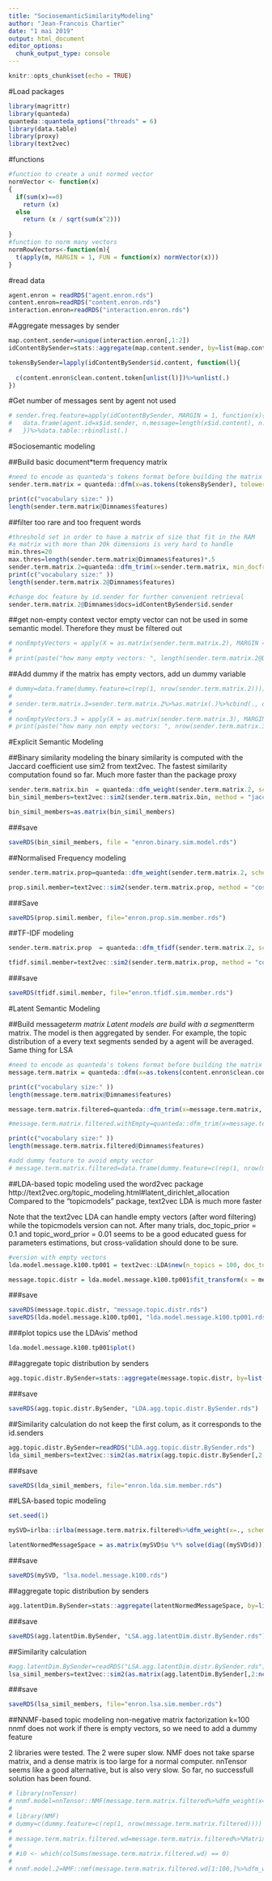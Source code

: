 ```yaml
---
title: "SociosemanticSimilarityModeling"
author: "Jean-Francois Chartier"
date: "1 mai 2019"
output: html_document
editor_options: 
  chunk_output_type: console
---
```


```r
knitr::opts_chunk$set(echo = TRUE)
```

#Load packages
```r
library(magrittr)
library(quanteda)
quanteda::quanteda_options("threads" = 6)
library(data.table)
library(proxy)
library(text2vec)

```

#functions
```r
#function to create a unit normed vector
normVector <- function(x) 
{
  if(sum(x)==0)
    return (x)
  else 
    return (x / sqrt(sum(x^2)))
  
}
#function to norm many vectors
normRowVectors<-function(m){
  t(apply(m, MARGIN = 1, FUN = function(x) normVector(x)))
}


```


#read data
```r
agent.enron = readRDS("agent.enron.rds")
content.enron=readRDS("content.enron.rds")
interaction.enron=readRDS("interaction.enron.rds")  
```

#Aggregate messages by sender 

```r
map.content.sender=unique(interaction.enron[,1:2])
idContentBySender=stats::aggregate(map.content.sender, by=list(map.content.sender$id.sender), FUN=function(x){unique(c(x))}) 

tokensBySender=lapply(idContentBySender$id.content, function(l){
  
  c(content.enron$clean.content.token[unlist(l)])%>%unlist(.)
})


```



#Get number of messages sent by agent
not used
```r
# sender.freq.feature=apply(idContentBySender, MARGIN = 1, function(x){
#   data.frame(agent.id=x$id.sender, n.message=length(x$id.content), n.receiver=length(x$id.receiver))
#   })%>%data.table::rbindlist(.)
```

#Sociosemantic modeling

##Build basic document*term frequency matrix
```r
#need to encode as quanteda's tokens format before building the matrix
sender.term.matrix = quanteda::dfm(x=as.tokens(tokensBySender), tolower=FALSE)

print(c("vocabulary size:" ))
length(sender.term.matrix@Dimnames$features)
```
##filter too rare and too frequent words
```r
#threshold set in order to have a matrix of size that fit in the RAM
#a matrix with more than 20k dimensions is very hard to handle
min.thres=20
max.thres=length(sender.term.matrix@Dimnames$features)*.5
sender.term.matrix.2=quanteda::dfm_trim(x=sender.term.matrix, min_docfreq = min.thres, max_docfreq = max.thres, docfreq_type="count")
print(c("vocabulary size:" ))
length(sender.term.matrix.2@Dimnames$features)

#change doc feature by id.sender for further convenient retrieval 
sender.term.matrix.2@Dimnames$docs=idContentBySender$id.sender
```

##get non-empty context vector
empty vector can not be used in some semantic model. Therefore they must be filtered out
```r
# nonEmptyVectors = apply(X = as.matrix(sender.term.matrix.2), MARGIN = 1, FUN = function(x) sqrt(sum(x^2))>0)
# 
# print(paste("how many empty vectors: ", length(sender.term.matrix.2@Dimnames$docs[!nonEmptyVectors])))

```

##Add dummy
if the matrix has empty vectors, add un dummy variable
```r
# dummy=data.frame(dummy.feature=c(rep(1, nrow(sender.term.matrix.2))))
# 
# sender.term.matrix.3=sender.term.matrix.2%>%as.matrix(.)%>%cbind(., dummy)%>%as.dfm(.)
# 
# nonEmptyVectors.3 = apply(X = as.matrix(sender.term.matrix.3), MARGIN = 1, FUN = function(x) sqrt(sum(x^2))>0)
# print(paste("how many non empty vectors: ", nrow(sender.term.matrix.3[nonEmptyVectors.3,])))

```


#Explicit Semantic Modeling


##Binary similarity modeling
the binary similarity is computed with the Jaccard coefficient
use sim2 from text2vec. The fastest similarity computation found so far.
Much more faster than the package proxy

```r
sender.term.matrix.bin  = quanteda::dfm_weight(sender.term.matrix.2, scheme  = "boolean")
bin_simil_members=text2vec::sim2(sender.term.matrix.bin, method = "jaccard", norm = "none")

bin_simil_members=as.matrix(bin_simil_members)

```
###save
```r
saveRDS(bin_simil_members, file = "enron.binary.sim.model.rds")

```

##Normalised Frequency modeling

```r
sender.term.matrix.prop=quanteda::dfm_weight(sender.term.matrix.2, scheme  = "prop")

prop.simil.member=text2vec::sim2(sender.term.matrix.prop, method = "cosine", norm="none")%>% as.matrix(.)

```
###Save
```r
saveRDS(prop.simil.member, file="enron.prop.sim.member.rds")
```


##TF-IDF modeling
```r
sender.term.matrix.prop  = quanteda::dfm_tfidf(sender.term.matrix.2, scheme_tf  = "prop", scheme_df="inverseprob")

tfidf.simil.member=text2vec::sim2(sender.term.matrix.prop, method = "cosine", norm="none")%>% as.matrix(.)

```

###save
```r
saveRDS(tfidf.simil.member, file="enron.tfidf.sim.member.rds")
```

#Latent Semantic Modeling 


##Build message*term matrix
Latent models are build with a segment*term matrix. The model is then aggregated by sender. For example, the topic distribution of a every text segments sended by a agent will be averaged. Same thing for LSA 
```r
#need to encode as quanteda's tokens format before building the matrix
message.term.matrix = quanteda::dfm(x=as.tokens(content.enron$clean.content.token), tolower=FALSE)

print(c("vocabulary size:" ))
length(message.term.matrix@Dimnames$features)

message.term.matrix.filtered=quanteda::dfm_trim(x=message.term.matrix, min_docfreq = 75, max_docfreq = length(message.term.matrix@Dimnames$features)*.3, docfreq_type="count")

#message.term.matrix.filtered.withEmpty=quanteda::dfm_trim(x=message.term.matrix, min_docfreq = 75, max_docfreq = length(message.term.matrix@Dimnames$features)*.5, docfreq_type="count")

print(c("vocabulary size:" ))
length(message.term.matrix.filtered@Dimnames$features)

#add dummy feature to avoid empty vector
# message.term.matrix.filtered=data.frame(dummy.feature=c(rep(1, nrow(message.term.matrix.filtered))))%>%as.matrix(.)%>%cbind(., message.term.matrix.filtered)%>%as.dfm(.)
```



##LDA-based topic modeling
used the word2vec package
http://text2vec.org/topic_modeling.html#latent_dirichlet_allocation
Compared to the "topicmodels" package, text2vec LDA is much more faster 

Note that the text2vec LDA can handle empty vectors (after word filtering) while the topicmodels version can not.
After many trials, doc_topic_prior = 0.1 and topic_word_prior = 0.01 seems to be a good educated guess for parameters estimations, but cross-validation should done to be sure. 
```r
#version with empty vectors
lda.model.message.k100.tp001 = text2vec::LDA$new(n_topics = 100, doc_topic_prior = 0.1, topic_word_prior = 0.001)

message.topic.distr = lda.model.message.k100.tp001$fit_transform(x = message.term.matrix.filtered, n_iter = 1000, convergence_tol = 0.001, n_check_convergence = 10, progressbar = FALSE)

```

###save 
```r
saveRDS(message.topic.distr, "message.topic.distr.rds")
saveRDS(lda.model.message.k100.tp001, "lda.model.message.k100.tp001.rds")
```
###plot topics
use the LDAvis' method
```r
lda.model.message.k100.tp001$plot()
```


##aggregate topic distribution by senders
```r
agg.topic.distr.BySender=stats::aggregate(message.topic.distr, by=list(map.content.sender$id.sender), mean) 

```

###save 
```r
saveRDS(agg.topic.distr.BySender, "LDA.agg.topic.distr.BySender.rds")
```

##Similarity calculation
do not keep the first colum, as it corresponds to the id.senders
```r
agg.topic.distr.BySender=readRDS("LDA.agg.topic.distr.BySender.rds")
lda_simil_members=text2vec::sim2(as.matrix(agg.topic.distr.BySender[,2:ncol(agg.topic.distr.BySender)]), method = "cosine", norm = "none")%>% set_rownames(agg.topic.distr.BySender$Group.1) %>% set_colnames(agg.topic.distr.BySender$Group.1)
```

###save
```r
saveRDS(lda_simil_members, file="enron.lda.sim.member.rds")
```


##LSA-based topic modeling
```r
set.seed(1)

mySVD=irlba::irlba(message.term.matrix.filtered%>%dfm_weight(x=., scheme="prop"), 100, tol=1e-5)

latentNormedMessageSpace = as.matrix(mySVD$u %*% solve(diag((mySVD$d)))) %>% normRowVectors()

```
###save
```r
saveRDS(mySVD, "lsa.model.message.k100.rds")
```

##aggregate topic distribution by senders
```r
agg.latentDim.BySender=stats::aggregate(latentNormedMessageSpace, by=list(map.content.sender$id.sender), mean) 

```

###save 
```r
saveRDS(agg.latentDim.BySender, "LSA.agg.latentDim.distr.BySender.rds")
```

##Similarity calculation
```r
#agg.latentDim.BySender=readRDS("LSA.agg.latentDim.distr.BySender.rds")
lsa_simil_members=text2vec::sim2(as.matrix(agg.latentDim.BySender[,2:ncol(agg.latentDim.BySender)]), method = "cosine", norm = "none") %>% set_rownames(agg.latentDim.BySender$Group.1) %>% set_colnames(agg.latentDim.BySender$Group.1)
```

###save
```r
saveRDS(lsa_simil_members, file="enron.lsa.sim.member.rds")
```

##NNMF-based topic modeling
non-negative matrix factorization k=100
nnmf does not work if there is empty vectors, so we need to add a dummy feature

2 libraries were tested. The 2 were super slow. NMF does not take sparse matrix, and a dense matrix is too large for a normal computer. nnTensor seems like a good alternative, but is also very slow. So far, no successfull solution has been found.
```r
# library(nnTensor)
# nnmf.model=nnTensor::NMF(message.term.matrix.filtered%>%dfm_weight(x=., scheme="prop"), J = 100)
# 
# library(NMF)
# dummy=c(dummy.feature=c(rep(1, nrow(message.term.matrix.filtered))))
# 
# message.term.matrix.filtered.wd=message.term.matrix.filtered%>%Matrix::cBind(., dummy)%>%as.dfm(.)
# 
# #i0 <- which(colSums(message.term.matrix.filtered.wd) == 0)
# 
# nnmf.model.2=NMF::nmf(message.term.matrix.filtered.wd[1:100,]%>%dfm_weight(x=., scheme="prop") %>% as.matrix(.), rank=2, method = "brunet", .options=list('v'=T, 'P'=T), seed=12345)
```


